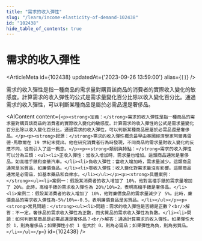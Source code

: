 ```yaml
---
title: "需求的收入彈性"
slug: "/learn/income-elasticity-of-demand-102438"
id: "102438"
hide_table_of_contents: true
---
```



# 需求的收入彈性

<ArticleMeta id={102438} updatedAt={'2023-09-26 13:59:00'} alias={`[]`} />
<div className='border-solid border-b border-t-0 my-4 border-[var(--ifm-color-gray-300)]' />

需求的收入彈性是指一種商品的需求量對購買該商品的消費者的實際收入變化的敏感度。計算需求的收入彈性的公式是需求量變化百分比除以收入變化百分比。通過需求的收入彈性，可以判斷某種商品是屬於必需品還是奢侈品。

<AIContent content={`<p><strong>定義：</strong>需求的收入彈性是指一種商品的需求量對購買該商品的消費者的實際收入變化的敏感度。計算需求的收入彈性的公式是需求量變化百分比除以收入變化百分比。通過需求的收入彈性，可以判斷某種商品是屬於必需品還是奢侈品。</p><p><strong>起源：</strong>需求的收入彈性概念最早由英國經濟學家阿爾弗雷德·馬歇爾在 19 世紀末提出。他在研究消費者行為時發現，不同商品的需求量對收入變化的反應不同，從而引入了這一概念。</p><p><strong>類別與特點：</strong>需求的收入彈性可以分為三類：<ul><li>正收入彈性：當收入增加時，需求量也增加。這類商品通常是奢侈品，如高檔手錶和豪華汽車。</li><li>負收入彈性：當收入增加時，需求量減少。這類商品通常是劣質品，如廉價食品。</li><li>零收入彈性：收入變化對需求量沒有影響。這類商品通常是必需品，如基本藥品和自來水。</li></ul></p><p><strong>具體案例：</strong><ul><li>案例一：假設某消費者的收入增加了 10%，他對高檔手錶的需求量增加了 20%。此時，高檔手錶的需求收入彈性為 20%/10%=2，表明高檔手錶是奢侈品。</li><li>案例二：假設某消費者的收入增加了 10%，他對廉價食品的需求量減少了 5%。此時，廉價食品的需求收入彈性為-5%/10%=-0.5，表明廉價食品是劣質品。</li></ul></p><p><strong>常見問題：</strong><ul><li>問題：需求的收入彈性是否總是正數？<br/>解答：不一定。奢侈品的需求收入彈性為正數，而劣質品的需求收入彈性為負數。</li><li>問題：如何判斷某商品是必需品還是奢侈品？<br/>解答：通過計算需求的收入彈性。如果彈性大於 1，則為奢侈品；如果彈性小於 1 但大於 0，則為必需品；如果彈性為負，則為劣質品。</li></ul></p>`} id={102438} />
